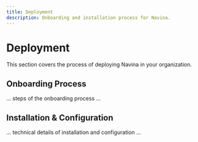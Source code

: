 ```yaml
---
title: Deployment
description: Onboarding and installation process for Navina.
---
```


# Deployment

This section covers the process of deploying Navina in your organization.

## Onboarding Process

... steps of the onboarding process ...

## Installation & Configuration

... technical details of installation and configuration ... 